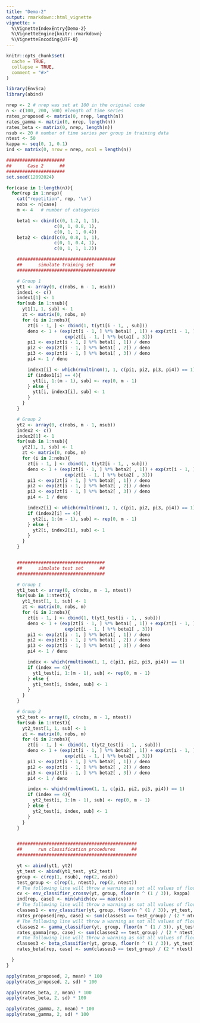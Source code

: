 ```yaml
---
title: "Demo-2"
output: rmarkdown::html_vignette
vignette: >
  %\VignetteIndexEntry{Demo-2}
  %\VignetteEngine{knitr::rmarkdown}
  %\VignetteEncoding{UTF-8}
---
```


```r
knitr::opts_chunk$set(
  cache = TRUE,
  collapse = TRUE,
  comment = "#>"
)
```

```r
library(EnvSca)
library(abind)
```

```r
nrep <- 2 # nrep was set at 100 in the original code
n <- c(100, 200, 500) #length of time series
rates_proposed <- matrix(0, nrep, length(n))
rates_gamma <- matrix(0, nrep, length(n))
rates_beta <- matrix(0, nrep, length(n))
nsub <- 20 # number of time series per group in training data
ntest <- 50
kappa <- seq(0, 1, 0.1)
ind <- matrix(0, nrow = nrep, ncol = length(n))
```

```r
######################
##      Case 2      ##
######################
set.seed(12092024)
```

```r
for(case in 1:length(n)){
  for(rep in 1:nrep){
    cat("repetition", rep, '\n')
    nobs <- n[case]
    m <- 4   # number of categories

    beta1 <- cbind(c(0, 1.2, 1, 1),
                  c(0, 1, 0.8, 1),
                  c(0, 1, 1, 0.4))
    beta2 <- cbind(c(0, 0.8, 1, 1),
                  c(0, 1, 0.4, 1),
                  c(0, 1, 1, 1.2))

    #####################################
    ##      simulate training set      ##
    #####################################

    # Group 1
    yt1 <- array(0, c(nobs, m - 1, nsub))
    index1 <- c()
    index1[1] <- 1
    for(sub in 1:nsub){
      yt1[1, 1, sub] <- 1
      zt <- matrix(0, nobs, m)
      for (i in 2:nobs){
        zt[i - 1, ] <- cbind(1, t(yt1[i - 1, , sub]))
        deno <- 1 + (exp(zt[i - 1, ] %*% beta1[ , 1]) + exp(zt[i - 1, ] %*% beta1[ , 2]) +
                      exp(zt[i - 1, ] %*% beta1[ , 3]))
        pi1 <- exp(zt[i - 1, ] %*% beta1[ , 1]) / deno
        pi2 <- exp(zt[i - 1, ] %*% beta1[ , 2]) / deno
        pi3 <- exp(zt[i - 1, ] %*% beta1[ , 3]) / deno
        pi4 <- 1 / deno

        index1[i] <- which(rmultinom(1, 1, c(pi1, pi2, pi3, pi4)) == 1)
        if (index1[i] == 4){
          yt1[i, 1:(m - 1), sub] <- rep(0, m - 1)
        } else {
          yt1[i, index1[i], sub] <- 1
        }
      }
    }

    # Group 2
    yt2 <- array(0, c(nobs, m - 1, nsub))
    index2 <- c()
    index2[1] <- 1
    for(sub in 1:nsub){
      yt2[1, 1, sub] <- 1
      zt <- matrix(0, nobs, m)
      for (i in 2:nobs){
        zt[i - 1, ] <- cbind(1, t(yt2[i - 1, , sub]))
        deno <- 1 + (exp(zt[i - 1, ] %*% beta2[ , 1]) + exp(zt[i - 1, ] %*% beta2[ , 2]) +
                      exp(zt[i - 1, ] %*% beta2[ , 3]))
        pi1 <- exp(zt[i - 1, ] %*% beta2[ , 1]) / deno
        pi2 <- exp(zt[i - 1, ] %*% beta2[ , 2]) / deno
        pi3 <- exp(zt[i - 1, ] %*% beta2[ , 3]) / deno
        pi4 <- 1 / deno

        index2[i] <- which(rmultinom(1, 1, c(pi1, pi2, pi3, pi4)) == 1)
        if (index2[i] == 4){
          yt2[i, 1:(m - 1), sub] <- rep(0, m - 1)
        } else {
          yt2[i, index2[i], sub] <- 1
        }
      }
    }


    #################################
    ##      simulate test set      ##
    #################################

    # Group 1
    yt1_test <- array(0, c(nobs, m - 1, ntest))
    for(sub in 1:ntest){
      yt1_test[1, 1, sub] <- 1
      zt <- matrix(0, nobs, m)
      for (i in 2:nobs){
        zt[i - 1, ] <- cbind(1, t(yt1_test[i - 1, , sub]))
        deno <- 1 + (exp(zt[i - 1, ] %*% beta1[ , 1]) + exp(zt[i - 1, ] %*% beta1[ , 2]) +
                      exp(zt[i - 1, ] %*% beta1[ , 3]))
        pi1 <- exp(zt[i - 1, ] %*% beta1[ , 1]) / deno
        pi2 <- exp(zt[i - 1, ] %*% beta1[ , 2]) / deno
        pi3 <- exp(zt[i - 1, ] %*% beta1[ , 3]) / deno
        pi4 <- 1 / deno

        index <- which(rmultinom(1, 1, c(pi1, pi2, pi3, pi4)) == 1)
        if (index == 4){
          yt1_test[i, 1:(m - 1), sub] <- rep(0, m - 1)
        } else {
          yt1_test[i, index, sub] <- 1
        }
      }
    }

    # Group 2
    yt2_test <- array(0, c(nobs, m - 1, ntest))
    for(sub in 1:ntest){
      yt2_test[1, 1, sub] <- 1
      zt <- matrix(0, nobs, m)
      for (i in 2:nobs){
        zt[i - 1, ] <- cbind(1, t(yt2_test[i - 1, , sub]))
        deno <- 1 + (exp(zt[i - 1, ] %*% beta2[ , 1]) + exp(zt[i - 1, ] %*% beta2[ , 2]) +
                      exp(zt[i - 1, ] %*% beta2[ , 3]))
        pi1 <- exp(zt[i - 1, ] %*% beta2[ , 1]) / deno
        pi2 <- exp(zt[i - 1, ] %*% beta2[ , 2]) / deno
        pi3 <- exp(zt[i - 1, ] %*% beta2[ , 3]) / deno
        pi4 <- 1 / deno

        index <- which(rmultinom(1, 1, c(pi1, pi2, pi3, pi4)) == 1)
        if (index == 4){
          yt2_test[i, 1:(m - 1), sub] <- rep(0, m - 1)
        } else {
          yt2_test[i, index, sub] <- 1
        }
      }
    }


    #############################################
    ##      run classification procedures      ##
    #############################################

    yt <- abind(yt1, yt2)
    yt_test <- abind(yt1_test, yt2_test)
    group <- c(rep(1, nsub), rep(2, nsub))
    test_group <- c(rep(1, ntest), rep(2, ntest))
    # The following line will throw a warning as not all values of floor(n ^ (1 / 3)) is less than dim(yt)[1] ^ (1 / 3)
    cv <- env_classifier_crossv(yt, group, floor(n ^ (1 / 3)), kappa)
    ind[rep, case] <- min(which(cv == max(cv)))
    # The following line will throw a warning as not all values of floor(n ^ (1 / 3)) is less than dim(yt)[1] ^ (1 / 3)
    classes1 <- env_classifier(yt, group, floor(n ^ (1 / 3)), yt_test, kappa[ind[rep, case]])
    rates_proposed[rep, case] <- sum(classes1 == test_group) / (2 * ntest)
    # The following line will throw a warning as not all values of floor(n ^ (1 / 3)) is less than dim(yt)[1] ^ (1 / 3)
    classes2 <- gamma_classifier(yt, group, floor(n ^ (1 / 3)), yt_test)
    rates_gamma[rep, case] <- sum(classes2 == test_group) / (2 * ntest)
    # The following line will throw a warning as not all values of floor(n ^ (1 / 3)) is less than dim(yt)[1] ^ (1 / 3)
    classes3 <- beta_classifier(yt, group, floor(n ^ (1 / 3)), yt_test)
    rates_beta[rep, case] <- sum(classes3 == test_group) / (2 * ntest)

  }
}
```

```r
apply(rates_proposed, 2, mean) * 100
apply(rates_proposed, 2, sd) * 100
```

```r
apply(rates_beta, 2, mean) * 100
apply(rates_beta, 2, sd) * 100
```

```r
apply(rates_gamma, 2, mean) * 100
apply(rates_gamma, 2, sd) * 100
```




